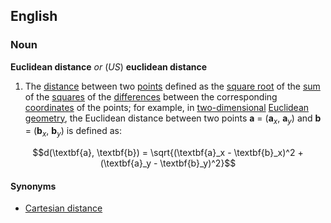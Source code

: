 ==English==
===Noun===
'''Euclidean distance''' ''or'' (''US'') '''euclidean distance'''

#The [[distance]] between two [[point]]s defined as the [[square root]] of the [[sum]] of the [[square]]s of the [[difference]]s between the corresponding [[coordinate]]s of the points; for example, in [[two-dimensional]] [[Euclidean geometry]], the Euclidean distance between two points '''a''' = ('''a'''<sub>''x''</sub>, '''a'''<sub>''y''</sub>) and '''b''' = ('''b'''<sub>''x''</sub>, '''b'''<sub>''y''</sub>) is defined as:<br>
:<math>d(\textbf{a}, \textbf{b}) = \sqrt{(\textbf{a}_x - \textbf{b}_x)^2 + (\textbf{a}_y - \textbf{b}_y)^2}</math>

====Synonyms====
*[[Cartesian distance]]